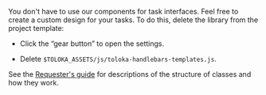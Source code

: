 <Cut title="Can I use my own JS to build an interface in Toloka?">

You don't have to use our components for task interfaces. Feel free to create a custom design for your tasks. To do this, delete the library from the project template:

- Click the “gear button” to open the settings.

- Delete `$TOLOKA_ASSETS/js/toloka-handlebars-templates.js`.

See the [Requester's guide](https://toloka.ai/en/docs/guide/concepts/spec-advanced) for descriptions of the structure of classes and how they work.

</Cut>